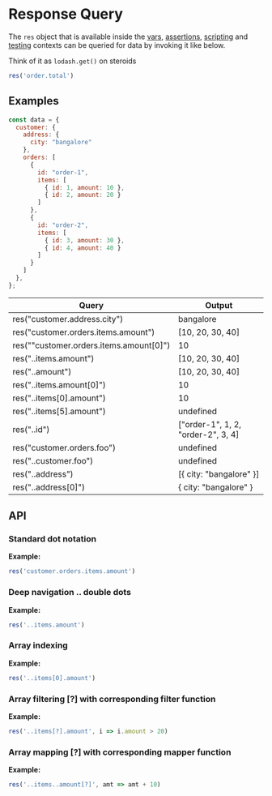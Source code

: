 # Response Query

The `res` object that is available inside the [vars](../vars), [assertions](/testing/assertions), [scripting](../getting-started) and [testing](/testing/introduction) contexts can be queried for data by invoking it like below.

Think of it as `lodash.get()` on steroids

```javascript
res('order.total')
```

## Examples
```javascript
const data = {
  customer: {
    address: {
      city: "bangalore"
    },
    orders: [
      {
        id: "order-1",
        items: [
          { id: 1, amount: 10 },
          { id: 2, amount: 20 }
        ]
      },
      {
        id: "order-2",
        items: [
          { id: 3, amount: 30 },
          { id: 4, amount: 40 }
        ]
      }
    ]
  },
};
```
| Query                                   | Output                             |
|-----------------------------------------|------------------------------------|
| res("customer.address.city")            | bangalore                          |
| res("customer.orders.items.amount")     | [10, 20, 30, 40]                   |
| res(""customer.orders.items.amount[0]") | 10                                 |
| res("..items.amount")                   | [10, 20, 30, 40]                   | |
| res("..amount")                         | [10, 20, 30, 40]                   |
| res("..items.amount[0]")                | 10                                 |
| res("..items[0].amount")                | 10                                 |
| res("..items[5].amount")                | undefined                          |
| res("..id")                             | ["order-1", 1, 2, "order-2", 3, 4] |
| res("customer.orders.foo")              | undefined                          |
| res("..customer.foo")                   | undefined                          |
| res("..address")                        | [\{ city: "bangalore" \}]          |
| res("..address[0]")                     | \{ city: "bangalore" \}            |

## API

### Standard dot notation

**Example:**
```javascript
res('customer.orders.items.amount')
```

### Deep navigation .. double dots

**Example:**
```javascript
res('..items.amount')
```

### Array indexing

**Example:**
```javascript
res('..items[0].amount')
```

### Array filtering [?] with corresponding filter function

**Example:**
```javascript
res('..items[?].amount', i => i.amount > 20)
```


### Array mapping [?] with corresponding mapper function

**Example:**
```javascript
res('..items..amount[?]', amt => amt + 10)
```








